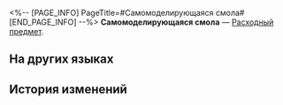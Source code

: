 <%-- [PAGE_INFO]
PageTitle=#Самомоделирующаяся смола#
[END_PAGE_INFO] --%>
{{Предмет Инфобокс
|id          = 236
|Изображение = Предмет Самомоделирующаяся смола.png
|Тип         = Расходный предмет
|Инвентарь   = Ценные предметы
|Редкость    = 5
|Эффект      = 
|Описание    = Редкий материал, используемый для настройки Реликвий. При синтезе можно выбрать основную характеристику Реликвии, а если потратить дополнительный материал, можно выбрать 1-2 дополнительные характеристики.
|Источник1   = [[Честь Безымянных]]
|Источник2   = [[Универсальная машина для синтеза: Синтез с обломками Реликвии]]
}}
{{Описание|Эта неизвестная смола на ощупь такая же гладкая, как мелкозернистая пыль. Кажется, она из Фрагментума, и невидимая рука придала ей желаемую форму.<br /><br />''«Основываясь на исследованиях Гильдии, самомоделирующаяся смола может быть основой способности Фрагментума воспроизводить сущности...»''}}
'''Самомоделирующаяся смола''' — [[Расходный предмет]].

==На других языках==
{{На других языках
|en   = Self-Modeling Resin
|zhs  = 自塑尘脂
|zht  = 自塑塵脂
|ja   = 自塑樹脂
|ko   = 자가 변형성 레진
|es   = Resina automodelante
|fr   = Résine auto-modelante
|ru   = Самомоделирующаяся смола
|th   = Self-Modeling Resin
|vi   = Bụi Nhựa Tự Tạo
|de   = Selbstformendes Harz
|id   = Self-Modeling Resin
|pt   = Resina Automodeladora
}}

==История изменений==
{{История изменений|3.5}}